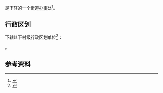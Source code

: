 {{中国乡级行政区|45/13/02/005/000}}

'''{{PAGENAMEBASE}}'''是{{PRC admin/fullname|45/13/02/005/000|3}}下辖的一个[[街道办事处|街道办事处]]<ref>{{PRC admin/ref sgc|{{PRC admin/parent|45/13/02/005/000}}}}</ref>。

== 行政区划 ==
{{PAGENAMEBASE}}下辖以下村级行政区划单位<ref>{{PRC admin/ref sgc|45/13/02/005/000}}</ref>：

{{PRC admin/children|45/13/02/005/000}}。

== 参考资料 ==
{{reflist}}

{{广西行政区划小作品}}
{{PRC admin/navcat|45/13/02/005/000}}